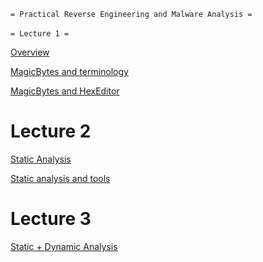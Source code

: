  = Practical Reverse Engineering and Malware Analysis =
 
 = Lecture 1 =

[[PREMALecture1.1|Overview]]

[[PREMALecture1.2|MagicBytes and terminology]]

[[PREMALab1|MagicBytes and HexEditor]]

= Lecture 2 =

[[PREMALecture2|Static Analysis]]

[[PREMALab2|Static analysis and tools ]]

= Lecture 3 =

[[PREMALab3|Static + Dynamic Analysis]]
